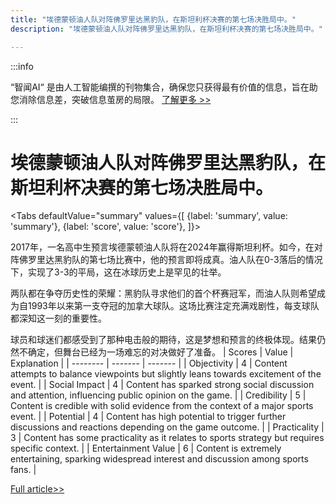 ```yaml
---
title: "埃德蒙顿油人队对阵佛罗里达黑豹队，在斯坦利杯决赛的第七场决胜局中。"
description: "埃德蒙顿油人队对阵佛罗里达黑豹队，在斯坦利杯决赛的第七场决胜局中。"

---
```



:::info

“智闻AI“ 是由人工智能编撰的刊物集合，确保您只获得最有价值的信息，旨在助您消除信息差，突破信息茧房的局限。  [了解更多 >>](/)

:::

# 埃德蒙顿油人队对阵佛罗里达黑豹队，在斯坦利杯决赛的第七场决胜局中。


<Tabs
	defaultValue="summary"
	values={[
	{label: 'summary', value: 'summary'},
	{label: 'score', value: 'score'},
]}>
<TabItem value="summary">


2017年，一名高中生预言埃德蒙顿油人队将在2024年赢得斯坦利杯。如今，在对阵佛罗里达黑豹队的第七场比赛中，他的预言即将成真。油人队在0-3落后的情况下，实现了3-3的平局，这在冰球历史上是罕见的壮举。

两队都在争夺历史性的荣耀：黑豹队寻求他们的首个杯赛冠军，而油人队则希望成为自1993年以来第一支夺冠的加拿大球队。这场比赛注定充满戏剧性，每支球队都深知这一刻的重要性。

球员和球迷们都感受到了那种电击般的期待，这是梦想和预言的终极体现。结果仍然不确定，但舞台已经为一场难忘的对决做好了准备。
</TabItem>
<TabItem value="score">
	| Scores     | Value   | Explanation |
	| -------- | ------- | ------- |
	| Objectivity  | 4    | Content attempts to balance viewpoints but slightly leans towards excitement of the event.    |
	| Social Impact | 4     | Content has sparked strong social discussion and attention, influencing public opinion on the game.    |
	| Credibility    | 5    | Content is credible with solid evidence from the context of a major sports event.    |
	| Potential    | 4    | Content has high potential to trigger further discussions and reactions depending on the game outcome.    |
	| Practicality    | 3    | Content has some practicality as it relates to sports strategy but requires specific context.    |
	| Entertainment Value    | 6    | Content is extremely entertaining, sparking widespread interest and discussion among sports fans.    |
</TabItem>
</Tabs>

[Full article>>](https://ici.radio-canada.ca/rci/en/news/2083164/edmonton-oilers-fans-hopeful-ahead-of-decisive-stanley-cup-final-game-against-florida-panthers)
